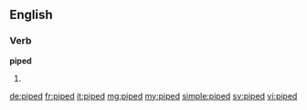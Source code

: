 ==English==

===Verb===
'''piped'''

# {{en-past of|pipe}}

[[de:piped]]
[[fr:piped]]
[[it:piped]]
[[mg:piped]]
[[my:piped]]
[[simple:piped]]
[[sv:piped]]
[[vi:piped]]